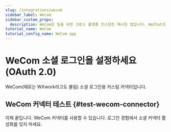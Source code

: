 ```yaml
---
slug: /integrations/wecom
sidebar_label: WeCom
sidebar_custom_props:
  description: WeCom은 팀을 위한 크로스 플랫폼 인스턴트 메시징 앱입니다. WeChat의 엔터프라이즈 버전입니다.
tutorial_name: WeCom
tutorial_config_name: WeCom app
---
```




# WeCom 소셜 로그인을 설정하세요 (OAuth 2.0)

WeCom(때로는 WXwork라고도 불림) 소셜 로그인용 커스텀 커넥터입니다.

<GuideTip />

<Integration />

## WeCom 커넥터 테스트 \{#test-wecom-connector}

이제 끝입니다. WeCom 커넥터를 사용할 수 있습니다. <MainSiteUrl href="/connectors/social-connectors#enable-social-sign-in">로그인 경험에서 소셜 커넥터 활성화</MainSiteUrl>를 잊지 마세요.
